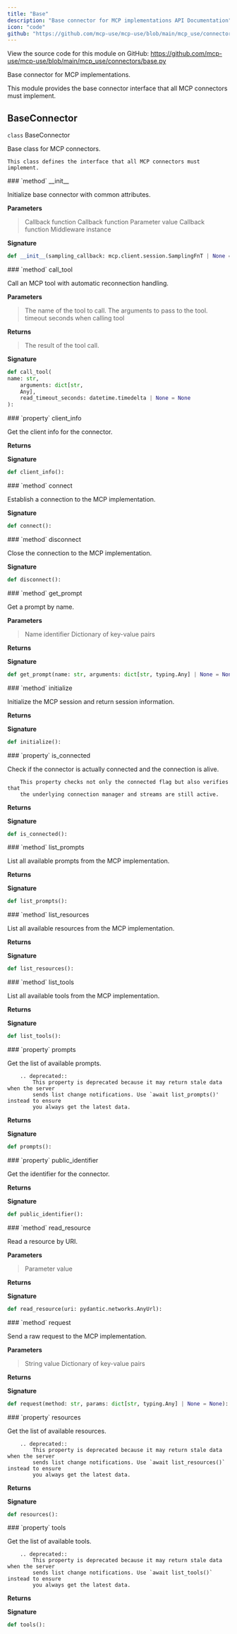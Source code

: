 ```yaml
---
title: "Base"
description: "Base connector for MCP implementations API Documentation"
icon: "code"
github: "https://github.com/mcp-use/mcp-use/blob/main/mcp_use/connectors/base.py"
---
```



<Callout type="info" title="Source Code">
View the source code for this module on GitHub: <a href='https://github.com/mcp-use/mcp-use/blob/main/mcp_use/connectors/base.py' target='_blank' rel='noopener noreferrer'>https://github.com/mcp-use/mcp-use/blob/main/mcp_use/connectors/base.py</a>
</Callout>

Base connector for MCP implementations.

This module provides the base connector interface that all MCP connectors
must implement.

## BaseConnector

<div>
<RandomGradientBackground className="rounded-lg p-4 w-full h-full rounded-full">
<div className="text-black">
<div className="text-black font-bold text-xl mb-2 mt-8"><code className="!text-black">class</code> BaseConnector</div>

Base class for MCP connectors.

    This class defines the interface that all MCP connectors must implement.

</div>
</RandomGradientBackground>
<Card type="info">
### `method` __init__

Initialize base connector with common attributes.

**Parameters**
><ParamField body="sampling_callback" type="mcp.client.session.SamplingFnT | None" default="None" >   Callback function </ParamField>
><ParamField body="elicitation_callback" type="mcp.client.session.ElicitationFnT | None" default="None" >   Callback function </ParamField>
><ParamField body="message_handler" type="mcp.client.session.MessageHandlerFnT | None" default="None" >   Parameter value </ParamField>
><ParamField body="logging_callback" type="mcp.client.session.LoggingFnT | None" default="None" >   Callback function </ParamField>
><ParamField body="middleware" type="list[mcp_use.middleware.middleware.Middleware] | None" default="None" >   Middleware instance </ParamField>

**Signature**
```python wrap
def __init__(sampling_callback: mcp.client.session.SamplingFnT | None = None, elicitation_callback: mcp.client.session.ElicitationFnT | None = None, message_handler: mcp.client.session.MessageHandlerFnT | None = None, logging_callback: mcp.client.session.LoggingFnT | None = None, middleware: list[mcp_use.middleware.middleware.Middleware] | None = None):
```

</Card>
<Card type="info">
### `method` call_tool

Call an MCP tool with automatic reconnection handling.



**Parameters**
><ParamField body="name" type="str" required="True" >   The name of the tool to call. </ParamField>
><ParamField body="arguments" type="dict[str, Any]" required="True" >   The arguments to pass to the tool. </ParamField>
><ParamField body="read_timeout_seconds" type="datetime.timedelta | None" default="None" >   timeout seconds when calling tool </ParamField>

**Returns**
><ResponseField name="returns" type="mcp.types.CallToolResult" >The result of the tool call.</ResponseField>

**Signature**
```python wrap
def call_tool(
name: str,
    arguments: dict[str,
    Any],
    read_timeout_seconds: datetime.timedelta | None = None
):
```

</Card>

<Card type="info">
### `property` client_info

Get the client info for the connector.


**Returns**
><ResponseField name="returns" type="mcp.types.Implementation" />

**Signature**
```python wrap
def client_info():
```

</Card>

<Card type="info">
### `method` connect

Establish a connection to the MCP implementation.


**Signature**
```python wrap
def connect():
```

</Card>

<Card type="info">
### `method` disconnect

Close the connection to the MCP implementation.


**Signature**
```python wrap
def disconnect():
```

</Card>

<Card type="info">
### `method` get_prompt

Get a prompt by name.


**Parameters**
><ParamField body="name" type="str" required="True" >   Name identifier </ParamField>
><ParamField body="arguments" type="dict[str, typing.Any] | None" default="None" >   Dictionary of key-value pairs </ParamField>

**Returns**
><ResponseField name="returns" type="mcp.types.GetPromptResult" />

**Signature**
```python wrap
def get_prompt(name: str, arguments: dict[str, typing.Any] | None = None):
```

</Card>

<Card type="info">
### `method` initialize

Initialize the MCP session and return session information.


**Returns**
><ResponseField name="returns" type="dict[str, Any]" />

**Signature**
```python wrap
def initialize():
```

</Card>

<Card type="info">
### `property` is_connected

Check if the connector is actually connected and the connection is alive.

        This property checks not only the connected flag but also verifies that
        the underlying connection manager and streams are still active.



**Returns**
><ResponseField name="returns" type="bool" />

**Signature**
```python wrap
def is_connected():
```

</Card>

<Card type="info">
### `method` list_prompts

List all available prompts from the MCP implementation.


**Returns**
><ResponseField name="returns" type="list[mcp.types.Prompt]" />

**Signature**
```python wrap
def list_prompts():
```

</Card>

<Card type="info">
### `method` list_resources

List all available resources from the MCP implementation.


**Returns**
><ResponseField name="returns" type="list[mcp.types.Resource]" />

**Signature**
```python wrap
def list_resources():
```

</Card>

<Card type="info">
### `method` list_tools

List all available tools from the MCP implementation.


**Returns**
><ResponseField name="returns" type="list[mcp.types.Tool]" />

**Signature**
```python wrap
def list_tools():
```

</Card>

<Card type="info">
### `property` prompts

Get the list of available prompts.

        .. deprecated::
            This property is deprecated because it may return stale data when the server
            sends list change notifications. Use `await list_prompts()' instead to ensure
            you always get the latest data.


**Returns**
><ResponseField name="returns" type="list[mcp.types.Prompt]" />

**Signature**
```python wrap
def prompts():
```

</Card>

<Card type="info">
### `property` public_identifier

Get the identifier for the connector.


**Returns**
><ResponseField name="returns" type="str" />

**Signature**
```python wrap
def public_identifier():
```

</Card>

<Card type="info">
### `method` read_resource

Read a resource by URI.


**Parameters**
><ParamField body="uri" type="pydantic.networks.AnyUrl" required="True" >   Parameter value </ParamField>

**Returns**
><ResponseField name="returns" type="mcp.types.ReadResourceResult" />

**Signature**
```python wrap
def read_resource(uri: pydantic.networks.AnyUrl):
```

</Card>

<Card type="info">
### `method` request

Send a raw request to the MCP implementation.


**Parameters**
><ParamField body="method" type="str" required="True" >   String value </ParamField>
><ParamField body="params" type="dict[str, typing.Any] | None" default="None" >   Dictionary of key-value pairs </ParamField>

**Returns**
><ResponseField name="returns" type="Any" />

**Signature**
```python wrap
def request(method: str, params: dict[str, typing.Any] | None = None):
```

</Card>

<Card type="info">
### `property` resources

Get the list of available resources.

        .. deprecated::
            This property is deprecated because it may return stale data when the server
            sends list change notifications. Use `await list_resources()` instead to ensure
            you always get the latest data.


**Returns**
><ResponseField name="returns" type="list[mcp.types.Resource]" />

**Signature**
```python wrap
def resources():
```

</Card>

<Card type="info">
### `property` tools

Get the list of available tools.

        .. deprecated::
            This property is deprecated because it may return stale data when the server
            sends list change notifications. Use `await list_tools()` instead to ensure
            you always get the latest data.


**Returns**
><ResponseField name="returns" type="list[mcp.types.Tool]" />

**Signature**
```python wrap
def tools():
```

</Card>

</div>
